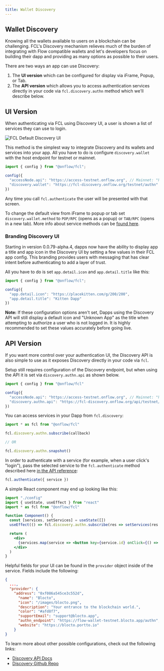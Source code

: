 ```yaml
---
title: Wallet Discovery
---
```


## Wallet Discovery

Knowing all the wallets available to users on a blockchain can be challenging. FCL's Discovery mechanism relieves much of the burden of integrating with Flow compatible wallets and let's developers focus on building their dapp and providing as many options as possible to their users.

There are two ways an app can use Discovery: 
 1. The **UI version** which can be configured for display via iFrame, Popup, or Tab.
 2. The **API version** which allows you to access authentication services directly in your code via `fcl.discovery.authn` method which we'll describe below.

## UI Version

When authenticating via FCL using Discovery UI, a user is shown a list of services they can use to login.

![FCL Default Discovery UI](../images/discovery-ui.jpg)

This method is the simplest way to integrate Discovery and its wallets and services into your app. All you have to do is configure `discovery.wallet` with the host endpoint for testnet or mainnet.

```javascript
import { config } from "@onflow/fcl";

config({
  "accessNode.api": "https://access-testnet.onflow.org", // Mainnet: "https://access-mainnet-beta.onflow.org"
  "discovery.wallet": "https://fcl-discovery.onflow.org/testnet/authn" // Mainnet: "https://fcl-discovery.onflow.org/authn"
})
```

Any time you call `fcl.authenticate` the user will be presented with that screen.

To change the default view from iFrame to popup or tab set `discovery.wallet.method` to `POP/RPC` (opens as a popup) or `TAB/RPC` (opens in a new tab). More info about service methods can be [found here](https://github.com/onflow/fcl-js/blob/9bce741d3b32fde18b07084b62ea15f9bbdb85bc/packages/fcl/src/wallet-provider-spec/draft-v3.md).

### Branding Discovery UI

Starting in version 0.0.79-alpha.4, dapps now have the ability to display app a title and app icon in the Discovery UI by setting a few values in their FCL app config. This branding provides users with messaging that has clear intent before authenticating to add a layer of trust.

All you have to do is set `app.detail.icon` and `app.detail.title` like this:

```javascript
import { config } from "@onflow/fcl";

config({
  "app.detail.icon": "https://placekitten.com/g/200/200",
  "app.detail.title": "Kitten Dapp"
})
```

**Note:** If these configuration options aren't set, Dapps using the Discovery API will still display a default icon and "Unknown App" as the title when attempting to authorize a user who is not logged in. It is highly recommended to set these values accurately before going live.

## API Version

If you want more control over your authentication UI, the Discovery API is also simple to use as it exposes Discovery directly in your code via `fcl`.

Setup still requires configuration of the Discovery endpoint, but when using the API it is set via `discovery.authn.api` as shown below.

```javascript
import { config } from "@onflow/fcl"

config({
  "accessNode.api": "https://access-testnet.onflow.org", // Mainnet: "https://access-mainnet-beta.onflow.org"
  "discovery.authn.api": "https://fcl-discovery.onflow.org/api/testnet/authn" // Mainnet: "https://fcl-discovery.onflow.org/api/authn"
})
```

You can access services in your Dapp from `fcl.discovery`:

```javascript
import * as fcl from "@onflow/fcl"

fcl.discovery.authn.subscribe(callback)

// OR 

fcl.discovery.authn.snapshot()
```
In order to authenticate with a service (for example, when a user click's "login"), pass the selected service to the `fcl.authenticate` method described here [in the API reference](./api/#authenticate):

```jsx
fcl.authenticate({ service })
```

A simple React component may end up looking like this:

```jsx
import "./config"
import { useState, useEffect } from "react"
import * as fcl from "@onflow/fcl"

function Component() {
  const [services, setServices] = useState([])
  useEffect(() => fcl.discovery.authn.subscribe(res => setServices(res.results)), [])

  return (
    <div>
      {services.map(service => <button key={service.id} onClick={() => fcl.authenticate({ service })}>Login with {service.provider.name}</button>)}
    </div>
  )
}
```

Helpful fields for your UI can be found in the `provider` object inside of the service. Fields include the following:

```json
{
  ...,
  "provider": {
    "address": "0xf086a545ce3c552d",
      "name": "Blocto",
      "icon": "/images/blocto.png",
      "description": "Your entrance to the blockchain world.",
      "color": "#afd8f7",
      "supportEmail": "support@blocto.app",
      "authn_endpoint": "https://flow-wallet-testnet.blocto.app/authn",
      "website": "https://blocto.portto.io"
    }
}
```

To learn more about other possible configurations, check out the following links:
- [Discovery API Docs](./api/#discovery)
- [Discovery Github Repo](https://github.com/onflow/fcl-discovery)